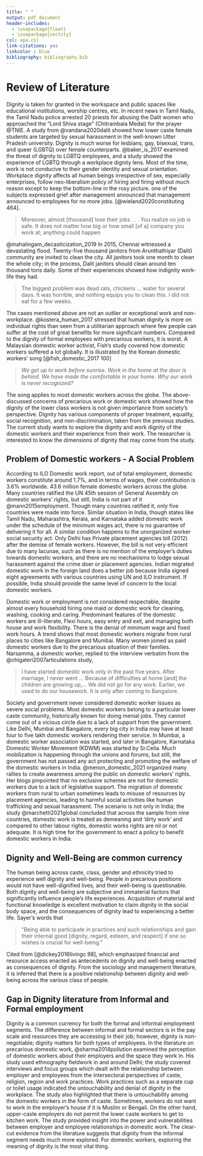 ```yaml
---
title: " "
output: pdf_document
header-includes:
  - \usepackage{float}
  - \usepackage{sectsty}
csl: apa.csl
link-citations: yes
linkcolor : blue
bibliography: bibliography.bib
---
```


# Review of Literature 

  Dignity is taken for granted in the workspace and public spaces like educational institutions, worship centres, etc.    In recent news in Tamil Nadu, the Tamil Nadu police arrested 20 priests for abusing the Dalit women who approached the "Lord Shiva stage" (Chitrambala Medai) for the prayer @TNIE. A study from @vandana2020dalit showed how lower caste female students are targeted by sexual harassment in the well-known Utter Pradesh university. Dignity is much worse for lesbians, gay, bisexual, trans, and queer (LGBTQ) over female counterparts. @baker_is_2017 examined the threat of dignity to LGBTQ employees, and a study showed the experience of LGBTQ through a workplace dignity lens. Most of the time, work is not conducive to their gender identity and sexual orientation. Workplace dignity affects all human beings irrespective of sex, especially enterprises, follow neo-liberalism policy of hiring and firing without much reason except to keep the bottom-line in the rosy picture.  one of the subjects expressed grief after management announced that management announced to employees for no more jobs.
[@wieland2020constituting 464].


> Moreover, almost [thousand] lose their jobs . . . You realize no job is safe. It does not matter how big or how small [of a] company you work at; anything could happen

@mahalingam_decasticization_2019 In 2015, Chennai witnessed a devastating flood.   Twenty-five thousand janitors from Arunthathiyar (Dalit) community are invited to clean the city. All janitors took one month to clean the whole city; in the process, Dalit janitors should clean around ten thousand tons daily. Some of their experiences showed how indignity work-life they had. 


> The biggest problem was dead rats, chickens ... water for several days. It was horrible, and nothing equips you to clean this. I did not eat for a few weeks.


The cases mentioned above are not an outlier or exceptional work and non-workplace. @kostera_human_2017 stressed that human dignity is more on individual rights than seen from a utilitarian approach where few people can suffer at the cost of great benefits for more significant numbers. Compared to the dignity of formal employees with precarious workers, it is worst. A Malaysian domestic worker activist, Fish's study covered how domestic workers suffered a lot globally. It is illustrated by the Korean domestic workers' song [@fish_domestic_2017 100]
  


> _We get up to work before sunrise. Work in the home at the door is behind. We have made the comfortable in your home. Why our work is never recognized?_



The song applies to most domestic workers across the globe. The above-discussed concerns of precarious work or domestic work showed how the dignity of the lower class workers is not given importance from society's perspective. Dignity has various components of proper treatment, equality, social recognition, and non-discrimination, taken from the previous studies. The current study wants to explore the dignity and work dignity of the domestic workers and their experience from their work. The researcher is interested to know the dimensions of dignity that may come from the study. 

## Problem of Domestic workers - A Social Problem

According to ILO Domestic work report, out of total employment, domestic workers constitute around 1.7%, and in terms of wages, their contribution is 3.6% worldwide. 43.6 million female domestic workers across the globe. Many countries ratified the UN 45th session of General Assembly on domestic workers' rights, but still, India is not part of it @mann2015employment. Though many countries ratified it, only five countries were made into force. Similar situation in India, though states like Tamil Nadu, Maharashtra, Kerala, and Karnataka added domestic work under the schedule of the minimum wages act, there is no guarantee of delivering it for all. A similar condition happens to the unorganized worker social security act. Only Delhi has Private placement agencies bill (2012) after the demise of female workers. However, the bill is not very efficient due to many lacunae, such as there is no mention of the employer's duties towards domestic workers, and there are no mechanisms to lodge sexual harassment against the crime doer or placement agencies. Indian migrated domestic work in the foreign land does a better job because India signed eight agreements with various countries using UN and ILO instrument. If possible, India should provide the same level of concern to the local domestic workers. 

Domestic work or employment is not considered respectable, despite almost every household hiring one maid or domestic work for cleaning, washing, cooking and caring. Predominant features of the domestic workers are ill-literate, Flexi hours, easy entry and exit, and managing both house and work flexibility. There is the denial of minimum wage and fixed work hours. A trend shows that most domestic workers migrate from rural places to cities like Bangalore and Mumbai. Many women joined as paid domestic workers due to the precarious situation of their families. Narsamma, a domestic worker, replied to the interview verbatim from the @chigateri2007articulations study,


> I have started domestic work only in the past five years. After marriage, I never went ... Because of difficulties at home [and] the children are growing up,... We did not go for any work. Earlier, we used to do our housework. It is only after coming to Bangalore. 



Society and government never considered domestic worker issues as severe social problems. Most domestic workers belong to a particular lower caste community, historically known for doing menial jobs. They cannot come out of a vicious circle due to a lack of support from the government. Like Delhi, Mumbai and Bangalore, every big city in India may have at least four to five lakh domestic workers rendering their service. In Mumbai, a domestic worker association was started, and later in Bangalore, Karnataka Domestic Worker Movement (KDWM) was started by Sr.Celia. Much mobilization is happening through the unions and forums, but still, the government has not passed any act protecting and promoting the welfare of the domestic workers in India. @menon_domestic_2021 organized many rallies to create awareness among the public on domestic workers' rights. Her blogs pinpointed that no exclusive schemes are not for domestic workers due to a lack of legislative support. The migration of domestic workers from rural to urban sometimes leads to misuse of resources by placement agencies, leading to harmful social activities like human trafficking and sexual harassment. The scenario is not only in India; the study @marchetti2021global concluded that across the sample from nine countries, domestic work is treated as demeaning and 'dirty work' and compared to other labour rights, domestic works rights are nil or not adequate. It is high time for the government to enact a policy to benefit domestic workers in India. 

## Dignity and Well-Being are common currency 

The human being across caste, class, gender and ethnicity tried to experience well dignity and well-being. People in precarious positions would not have well-dignified lives, and their well-being is questionable. Both dignity and well-being are subjective and immaterial factors that significantly influence people's life experiences. Acquisition of material and functional knowledge is excellent motivation to claim dignity in the social body space, and the consequences of dignity lead to experiencing a better life. Sayer's words that

> "Being able to participate in practices and such relationships and gain their internal good [dignity, regard, esteem, and respect] if one so wishes is crucial for well-being." 

Cited from  [@dickey2016livingc 98], which emphasized financial and resource access enacted as antecedents on dignity and well-being enacted as consequences of dignity. From the sociology and management literature, it is inferred that there is a positive relationship between dignity and well-being across the various class of people. 


## Gap in Dignity literature from Informal and Formal employment 

Dignity is a common currency for both the formal and informal employment segments. The difference between informal and formal sectors is in the pay scale and resources they are accessing in their job; however, dignity is non-negotiable; dignity matters for both types of employees. In the literature on precarious domestic work,  @sharma2014pollution examined the perception of domestic workers about their employers and the space they work in. His study used ethnography fieldwork in and around Delhi; the study covered interviews and focus groups which dealt with the relationship between employer and employees from the intersectoral perspectives of caste, religion, region and work practices. Work practices such as a separate cup or toilet usage indicated the untouchability and denial of dignity in the workplace. The study also highlighted that there is untouchability among the domestic workers in the form of caste. Sometimes, workers do not want to work in the employer's house if it is  Muslim or Bengali.
On the other hand, upper-caste employers do not permit the lower caste workers to get to kitchen work. The study provided insight into the power and vulnerabilities between employer and employee relationships in domestic work. The clear-cut evidence from the literature suggests that dignity from the informal segment needs much more explored. For domestic workers, exploring the meaning of dignity is the most vital thing.
